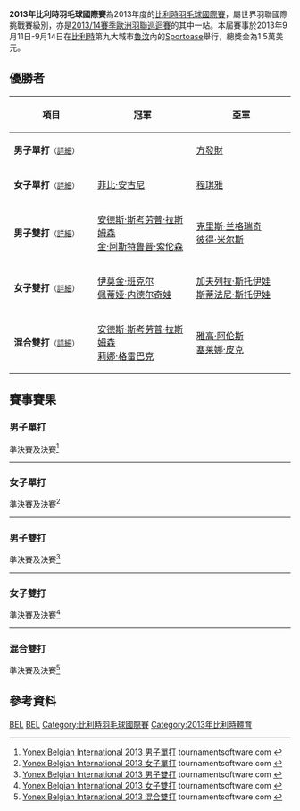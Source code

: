 {{noteTA|G1=Badminton}}
{{infobox badminton event
|name           = 2013年比利時羽毛球國際賽
|image          = 
|size           = 
|caption        =
|dates          = 2013年9月11日－9月14日
|number_edition = 
|level          = 4A
|prize_money    = 1.5萬美元
|location       = {{BEL}}[[魯汶|魯汶]]
|venue          = Sportoase
|previous       = 2012年比利時羽毛球國際賽 
|next           = 2014年比利時羽毛球國際賽
}}
'''2013年比利時羽毛球國際賽'''為2013年度的[[比利時羽毛球國際賽|比利時羽毛球國際賽]]，屬世界羽聯國際挑戰賽級別，亦是[[2013/14賽季歐洲羽聯巡迴賽|2013/14賽季歐洲羽聯巡迴賽]]的其中一站。本屆賽事於2013年9月11日-9月14日在[[比利時|比利時]]第九大城市[[魯汶|魯汶]]內的[[Sportoase|Sportoase]]舉行，總獎金為1.5萬美元。

== 優勝者 ==
{| class=wikitable style="font-size:small"
!width="200"|項目
!width="250"|冠軍
!width="250"|亞軍
|-
|'''男子單打'''<small>（[[#男子單打|詳細]]）</small>
|{{nowrap|{{flagicon|INA}} [[安德鲁·库尔尼亚万·泰德乔诺|安德鲁·库尔尼亚万·泰德乔诺]]}}
|{{flagicon|NED}} [[方發財|方發財]]
|-
|'''女子單打'''<small>（[[#女子單打|詳細]]）</small>
|{{flagicon|INA}} [[菲比·安古尼|菲比·安古尼]]
|{{flagicon|TPE}} [[程琪雅|程琪雅]]
|-
|'''男子雙打'''<small>（[[#男子雙打|詳細]]）</small>
|{{flagicon|DEN}} [[安德斯·斯考劳普·拉斯姆森|安德斯·斯考劳普·拉斯姆森]]<br/>{{flagicon|DEN}} [[金·阿斯特鲁普·索伦森|金·阿斯特鲁普·索伦森]]
|{{flagicon|ENG}} [[克里斯·兰格瑞奇|克里斯·兰格瑞奇]]<br/>{{flagicon|ENG}} [[彼得·米尔斯|彼得·米尔斯]]
|-
|'''女子雙打'''<small>（[[#女子雙打|詳細]]）</small>
|{{flagicon|SCO}} [[伊莫金·班克尔|伊莫金·班克尔]]<br/>{{flagicon|BUL}} [[佩蒂娅·内德尔奇娃|佩蒂娅·内德尔奇娃]]
|{{flagicon|BUL}} [[加夫列拉·斯托伊娃|加夫列拉·斯托伊娃]]<br/>{{flagicon|BUL}} [[斯蒂法尼·斯托伊娃|斯蒂法尼·斯托伊娃]]
|-
|'''混合雙打'''<small>（[[#混合雙打|詳細]]）</small>
|{{flagicon|DEN}} [[安德斯·斯考劳普·拉斯姆森|安德斯·斯考劳普·拉斯姆森]]<br/>{{flagicon|DEN}} [[莉娜·格雷巴克|莉娜·格雷巴克]]
|{{flagicon|NED}} [[雅高·阿伦斯|雅高·阿伦斯]]<br/>{{flagicon|NED}} [[塞莱娜·皮克|塞莱娜·皮克]]
|}

== 賽事賽果 ==
=== 男子單打 ===
;準決賽及決賽<ref name="MS">[http://www.tournamentsoftware.com/sport/draw.aspx?id=A15C0D51-77E2-4693-B6A8-7527F4465C5D&draw=13 Yonex Belgian International 2013 男子單打] {{Wayback|url=http://www.tournamentsoftware.com/sport/draw.aspx?id=A15C0D51-77E2-4693-B6A8-7527F4465C5D&draw=13 |date=20150814081218 }} tournamentsoftware.com {{en}}</ref>
{{4TeamBracket-Tennis3-v2
| team-width=200
| RD1-seed1=1
| RD1-team1='''{{flagicon|NED}} [[方發財|方發財]]
| RD1-score1-1=22
| RD1-score1-2='''21
| RD1-score1-3='''21
| RD1-seed2=Q
| RD1-team2={{flagicon|TPE}} [[林祐賢|林祐賢]]
| RD1-score2-1='''24
| RD1-score2-2=10
| RD1-score2-3=14

| RD1-seed3=8
| RD1-team3={{flagicon|DEN}} [[乔希姆·佩尔森|乔希姆·佩尔森]]
| RD1-score3-1=17
| RD1-score3-2=16
| RD1-score3-3=
| RD1-seed4=6
| RD1-team4='''{{nowrap|{{flagicon|INA}} [[安德鲁·库尔尼亚万·泰德乔诺|安德鲁·库尔尼亚万·泰德乔诺]]}}
| RD1-score4-1='''21
| RD1-score4-2='''21
| RD1-score4-3=

| RD2-seed1=1
| RD2-team1={{flagicon|NED}} [[方發財|方發財]]
| RD2-score1-1=17
| RD2-score1-2=11
| RD2-score1-3=
| RD2-seed2=7
| RD2-team2='''{{nowrap|{{flagicon|INA}} [[安德鲁·库尔尼亚万·泰德乔诺|安德鲁·库尔尼亚万·泰德乔诺]]}}
| RD2-score2-1='''21
| RD2-score2-2='''21
| RD2-score2-3=
}}
----

=== 女子單打 ===
;準決賽及決賽<ref name="WS">[http://www.tournamentsoftware.com/sport/draw.aspx?id=A15C0D51-77E2-4693-B6A8-7527F4465C5D&draw=4 Yonex Belgian International 2013 女子單打] tournamentsoftware.com {{en}}</ref>
{{4TeamBracket-Tennis3-v2
| team-width=200
| RD1-seed1=6
| RD1-team1={{flagicon|GER}} [[卡琳·施纳泽|卡琳·施纳泽]]
| RD1-score1-1=12
| RD1-score1-2=14
| RD1-score1-3=
| RD1-seed2=8
| RD1-team2='''{{flagicon|INA}} [[菲比·安古尼|菲比·安古尼]]
| RD1-score2-1='''21
| RD1-score2-2='''21
| RD1-score2-3=

| RD1-seed3=
| RD1-team3='''{{flagicon|TPE}} [[程琪雅|程琪雅]]
| RD1-score3-1='''21
| RD1-score3-2='''21
| RD1-score3-3=
| RD1-seed4=PFQ
| RD1-team4={{flagicon|TPE}} [[李佳馨|李佳馨]]
| RD1-score4-1=17
| RD1-score4-2=17
| RD1-score4-3=

| RD2-seed1=8
| RD2-team1='''{{flagicon|INA}} [[菲比·安古尼|菲比·安古尼]]
| RD2-score1-1='''22
| RD2-score1-2='''21
| RD2-score1-3=
| RD2-seed2=
| RD2-team2={{flagicon|TPE}} [[程琪雅|程琪雅]]
| RD2-score2-1=20
| RD2-score2-2=11
| RD2-score2-3=
}}
----

=== 男子雙打 ===
;準決賽及決賽<ref name="MD">[http://www.tournamentsoftware.com/sport/draw.aspx?id=A15C0D51-77E2-4693-B6A8-7527F4465C5D&draw=6 Yonex Belgian International 2013 男子雙打] tournamentsoftware.com {{en}}</ref>
{{4TeamBracket-Tennis3-v2
| team-width=200
| RD1-seed1=1
| RD1-team1='''{{flagicon|ENG}} [[克里斯·兰格瑞奇|克里斯·兰格瑞奇]]<br/> {{flagicon|ENG}} [[彼得·米尔斯|彼得·米尔斯]]
| RD1-score1-1='''21
| RD1-score1-2='''21
| RD1-score1-3=
| RD1-seed2=3
| RD1-team2={{flagicon|NED}} [[鲁德·博世|鲁德·博世]]<br/> {{flagicon|NED}} [[科恩·雷德|科恩·雷德]]
| RD1-score2-1=19
| RD1-score2-2=15
| RD1-score2-3=

| RD1-seed3=
| RD1-team3='''{{flagicon|DEN}} [[安德斯·斯考劳普·拉斯姆森|安德斯·斯考劳普·拉斯姆森]]<br/> {{flagicon|DEN}} [[金·阿斯特鲁普·索伦森|金·阿斯特鲁普·索伦森]]
| RD1-score3-1=18
| RD1-score3-2='''22
| RD1-score3-3='''21
| RD1-seed4=2
| RD1-team4={{flagicon|POL}} [[卢卡斯·莫伦|卢卡斯·莫伦]]<br/> {{flagicon|POL}} [[沃伊切赫·苏库德拉尔塞克|沃伊切赫·苏库德拉尔塞克]]
| RD1-score4-1='''21
| RD1-score4-2=20
| RD1-score4-3=18

| RD2-seed1=1
| RD2-team1={{flagicon|ENG}} [[克里斯·兰格瑞奇|克里斯·兰格瑞奇]]<br/> {{flagicon|ENG}} [[彼得·米尔斯|彼得·米尔斯]]
| RD2-score1-1=26
| RD2-score1-2=18
| RD2-score1-3=
| RD2-seed2=
| RD2-team2='''{{flagicon|DEN}} [[安德斯·斯考劳普·拉斯姆森|安德斯·斯考劳普·拉斯姆森]]<br/> {{flagicon|DEN}} [[金·阿斯特鲁普·索伦森|金·阿斯特鲁普·索伦森]]
| RD2-score2-1='''28
| RD2-score2-2='''21
| RD2-score2-3=
}}
----

=== 女子雙打 ===
;準決賽及決賽<ref name="WD">[http://www.tournamentsoftware.com/sport/draw.aspx?id=A15C0D51-77E2-4693-B6A8-7527F4465C5D&draw=8 Yonex Belgian International 2013 女子雙打] tournamentsoftware.com {{en}}</ref>
{{4TeamBracket-Tennis3-v2
| team-width=200
| RD1-seed1=
| RD1-team1={{nowrap|{{flagicon|RUS}} [[安娜斯塔西亚·切尔维亚科娃|安娜斯塔西亚·切尔维亚科娃]]<br/> {{flagicon|RUS}} [[尼娜·维斯洛娃|尼娜·维斯洛娃]]}}
| RD1-score1-1=13
| RD1-score1-2=15
| RD1-score1-3=
| RD1-seed2=
| RD1-team2='''{{flagicon|SCO}} [[伊莫金·班克尔|伊莫金·班克尔]]<br/> {{flagicon|BUL}} [[佩蒂娅·内德尔奇娃|佩蒂娅·内德尔奇娃]]
| RD1-score2-1='''21
| RD1-score2-2='''21
| RD1-score2-3=

| RD1-seed3=
| RD1-team3={{flagicon|NED}} [[埃菲耶·穆斯肯斯|埃菲耶·穆斯肯斯]]<br/> {{flagicon|NED}} [[塞莱娜·皮克|塞莱娜·皮克]]
| RD1-score3-1=20
| RD1-score3-2=15
| RD1-score3-3=
| RD1-seed4=2
| RD1-team4='''{{flagicon|BUL}} [[加夫列拉·斯托伊娃|加夫列拉·斯托伊娃]]<br/> {{flagicon|BUL}} [[斯蒂法尼·斯托伊娃|斯蒂法尼·斯托伊娃]]
| RD1-score4-1='''22
| RD1-score4-2='''21
| RD1-score4-3=

| RD2-seed1=
| RD2-team1='''{{flagicon|SCO}} [[伊莫金·班克尔|伊莫金·班克尔]]<br/> {{flagicon|BUL}} [[佩蒂娅·内德尔奇娃|佩蒂娅·内德尔奇娃]]
| RD2-score1-1=13
| RD2-score1-2='''21
| RD2-score1-3='''21
| RD2-seed2=2
| RD2-team2={{flagicon|BUL}} [[加夫列拉·斯托伊娃|加夫列拉·斯托伊娃]]<br/> {{flagicon|BUL}} [[斯蒂法尼·斯托伊娃|斯蒂法尼·斯托伊娃]]
| RD2-score2-1='''21
| RD2-score2-2=11
| RD2-score2-3=18
}}
----

=== 混合雙打 ===
;準決賽及決賽<ref name="XD">[http://www.tournamentsoftware.com/sport/draw.aspx?id=A15C0D51-77E2-4693-B6A8-7527F4465C5D&draw=10 Yonex Belgian International 2013 混合雙打] {{Wayback|url=http://www.tournamentsoftware.com/sport/draw.aspx?id=A15C0D51-77E2-4693-B6A8-7527F4465C5D&draw=10 |date=20171023044111 }} tournamentsoftware.com {{en}}</ref>
{{4TeamBracket-Tennis3-v2
| team-width=200
| RD1-seed1=
| RD1-team1={{flagicon|IRL}} [[山姆·马吉|山姆·马吉]]<br/> {{flagicon|IRL}} [[克洛伊·马吉|克洛伊·马吉]]
| RD1-score1-1=14
| RD1-score1-2=19
| RD1-score1-3=
| RD1-seed2=4
| RD1-team2='''{{nowrap|{{flagicon|DEN}} [[安德斯·斯考劳普·拉斯姆森|安德斯·斯考劳普·拉斯姆森]]<br/> {{flagicon|DEN}} [[莉娜·格雷巴克|莉娜·格雷巴克]]}}
| RD1-score2-1='''21
| RD1-score2-2='''21
| RD1-score2-3=

| RD1-seed3=
| RD1-team3='''{{flagicon|NED}} [[雅高·阿伦斯|雅高·阿伦斯]]<br/> {{flagicon|NED}} [[塞莱娜·皮克|塞莱娜·皮克]]
| RD1-score3-1='''21
| RD1-score3-2=17
| RD1-score3-3=
| RD1-seed4=
| RD1-team4={{nowrap|{{flagicon|SCO}} [[罗伯·布莱尔|罗伯·布莱尔]] (中途退出)<br/> {{flagicon|SCO}} [[伊莫金·班克尔|伊莫金·班克尔]]}}
| RD1-score4-1=19
| RD1-score4-2='''21
| RD1-score4-3=

| RD2-seed1=4
| RD2-team1='''{{nowrap|{{flagicon|DEN}} [[安德斯·斯考劳普·拉斯姆森|安德斯·斯考劳普·拉斯姆森]]<br/> {{flagicon|DEN}} [[莉娜·格雷巴克|莉娜·格雷巴克]]}}
| RD2-score1-1='''21
| RD2-score1-2=9
| RD2-score1-3='''21
| RD2-seed2=6
| RD2-team2={{flagicon|NED}} [[雅高·阿伦斯|雅高·阿伦斯]]<br/> {{flagicon|NED}} [[塞莱娜·皮克|塞莱娜·皮克]]
| RD2-score2-1=18
| RD2-score2-2='''21
| RD2-score2-3=15
}}

== 參考資料 ==
{{Reflist}}

[[Category:2013年世界羽聯國際挑戰賽|BEL]]
[[Category:2013/14賽季歐洲羽聯巡迴賽|BEL]]
[[Category:比利時羽毛球國際賽|Category:比利時羽毛球國際賽]]
[[Category:2013年比利時體育|Category:2013年比利時體育]]